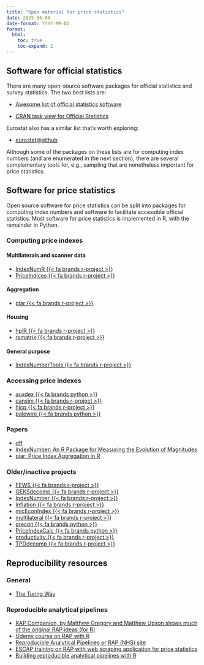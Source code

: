 ```yaml
---
title: "Open material for price statistics"
date: 2025-06-08
date-format: YYYY-MM-DD
format:
  html:
    toc: true
    toc-expand: 2
---
```


## Software for official statistics

There are many open-source software packages for official statistics and survey
statistics. The two best lists are:

- [Awesome list of official statistics software](https://github.com/SNStatComp/awesome-official-statistics-software)

- [CRAN task view for Official Statistics](https://CRAN.R-project.org/view=OfficialStatistics)

Eurostat also has a similar list that's worth exploring:

- [eurostat@github](https://github.com/eurostat/README?tab=readme-ov-file)

Although some of the packages on these lists are for computing
index numbers (and are enumerated in the next section), there are several
complementary tools for, e.g., sampling that are nonetheless important for price
statistics.

## Software for price statistics

Open source software for price statistics can be split into packages for
computing index numbers and software to facilitate accessible official
statistics. Most software for price statistics is implemented in R, with the
remainder in Python.

### Computing price indexes

#### Multilaterals and scanner data

- [IndexNumR {{< fa brands r-project >}}](https://cran.r-project.org/package=IndexNumR)
- [PriceIndices {{< fa brands r-project >}}](https://cran.r-project.org/package=PriceIndices)

#### Aggregation

- [piar {{< fa brands r-project >}}](https://cran.r-project.org/package=piar)

#### Housing

- [hpiR {{< fa brands r-project >}}](https://cran.r-project.org/package=hpiR)
- [rsmatrix {{< fa brands r-project >}}](https://cran.r-project.org/package=rsmatrix)

#### General purpose

- [IndexNumberTools {{< fa brands r-project >}}](https://cran.r-project.org/package=IndexNumberTools)

### Accessing price indexes

- [auxdex {{< fa brands python >}}](https://github.com/rbturnbull/ausdex)
- [cansim {{< fa brands r-project >}}](https://cran.r-project.org/package=cansim)
- [hicp {{< fa brands r-project >}}](https://cran.r-project.org/package=hicp)
- [palewire {{< fa brands python >}}](https://github.com/palewire/cpi)

### Papers

- [dff](https://github.com/eurostat/dff)
- [IndexNumber: An R Package for Measuring the Evolution of Magnitudes](https://doi.org/10.32614/RJ-2021-038)
- [piar: Price Index Aggregation in R](https://doi.org/10.21105/joss.06781)

### Older/inactive projects

- [FEWS {{< fa brands r-project >}}](https://github.com/Donal-lynch/FEWS_package)
- [GEKSdecomp {{< fa brands r-project >}}](https://github.com/MjStansfi/GEKSdecomp)
- [IndexNumber {{< fa brands r-project >}}](https://cran.r-project.org/package=IndexNumber)
- [Inflation {{< fa brands r-project >}}](https://cran.r-project.org/package=Inflation)
- [micEconIndex {{< fa brands r-project >}}](https://cran.r-project.org/package=micEconIndex)
- [multilateral {{< fa brands r-project >}}](https://github.com/StatisticsNZ/multilateral)
- [precon {{< fa brands python >}}](https://github.com/ONSBigData/precon)
- [PriceIndexCalc {{< fa brands python >}}](https://github.com/drrobotk/PriceIndexCalc)
- [productivity {{< fa brands r-project >}}](https://cran.r-project.org/package=productivity)
- [TPDdecomp {{< fa brands r-project >}}](https://github.com/MjStansfi/TPDdecomp)

## Reproducibility resources

### General

- [The Turing Way](https://book.the-turing-way.org/)

### Reproducible analytical pipelines

- [RAP Companion, by Matthew Gregory and Matthew Upson shows much of the original RAP ideas (for R)](https://ukgovdatascience.github.io/rap_companion/)
- [Udemy course on RAP with R](https://www.udemy.com/course/reproducible-analytical-pipelines/)
- [Reproducible Analytical Pipelines or RAP (NHS) site](https://nhsdigital.github.io/rap-community-of-practice/introduction_to_RAP/what_is_RAP/)
- [ESCAP training on RAP with web scraping application for price statistics](https://escap-sd.github.io/ESCAP_RAP_class/docs/)
- [Building reproducible analytical pipelines with R](https://raps-with-r.dev/)